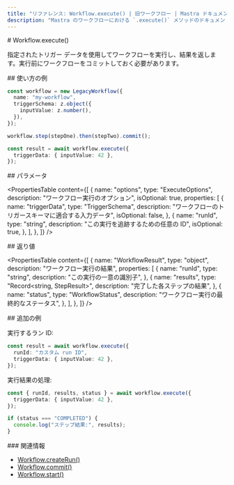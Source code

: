 ```yaml
---
title: "リファレンス: Workflow.execute() | 旧ワークフロー | Mastra ドキュメント"
description: "Mastra のワークフローにおける `.execute()` メソッドのドキュメント。ワークフローの各ステップを実行し、結果を返します。"
---
```


<div id="workflowexecute">
  # Workflow.execute()
</div>

指定されたトリガー データを使用してワークフローを実行し、結果を返します。実行前にワークフローをコミットしておく必要があります。

<div id="usage-example">
  ## 使い方の例
</div>

```typescript
const workflow = new LegacyWorkflow({
  name: "my-workflow",
  triggerSchema: z.object({
    inputValue: z.number(),
  }),
});

workflow.step(stepOne).then(stepTwo).commit();

const result = await workflow.execute({
  triggerData: { inputValue: 42 },
});
```


<div id="parameters">
  ## パラメータ
</div>

<PropertiesTable
  content={[
    {
      name: "options",
      type: "ExecuteOptions",
      description: "ワークフロー実行のオプション",
      isOptional: true,
      properties: [
        {
          name: "triggerData",
          type: "TriggerSchema",
          description: "ワークフローのトリガースキーマに適合する入力データ",
          isOptional: false,
        },
        {
          name: "runId",
          type: "string",
          description: "この実行を追跡するための任意の ID",
          isOptional: true,
        },
      ],
    },
  ]}
/>

<div id="returns">
  ## 返り値
</div>

<PropertiesTable
  content={[
    {
      name: "WorkflowResult",
      type: "object",
      description: "ワークフロー実行の結果",
      properties: [
        {
          name: "runId",
          type: "string",
          description: "この実行の一意の識別子",
        },
        {
          name: "results",
          type: "Record<string, StepResult>",
          description: "完了した各ステップの結果",
        },
        {
          name: "status",
          type: "WorkflowStatus",
          description: "ワークフロー実行の最終的なステータス",
        },
      ],
    },
  ]}
/>

<div id="additional-examples">
  ## 追加の例
</div>

実行するラン ID:

```typescript
const result = await workflow.execute({
  runId: "カスタム run ID",
  triggerData: { inputValue: 42 },
});
```

実行結果の処理:

```typescript
const { runId, results, status } = await workflow.execute({
  triggerData: { inputValue: 42 },
});

if (status === "COMPLETED") {
  console.log("ステップ結果:", results);
}
```


<div id="related">
  ### 関連情報
</div>

- [Workflow.createRun()](./createRun)
- [Workflow.commit()](./commit)
- [Workflow.start()](./start)